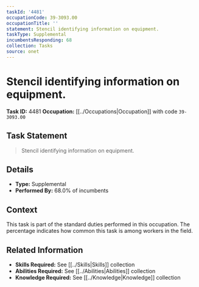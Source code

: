```yaml
---
taskId: '4481'
occupationCode: 39-3093.00
occupationTitle: ''
statement: Stencil identifying information on equipment.
taskType: Supplemental
incumbentsResponding: 68
collection: Tasks
source: onet
---
```

# Stencil identifying information on equipment.

**Task ID:** 4481
**Occupation:** [[../Occupations|Occupation]] with code `39-3093.00`

## Task Statement

> Stencil identifying information on equipment.

## Details

- **Type:** Supplemental
- **Performed By:** 68.0% of incumbents

## Context

This task is part of the standard duties performed in this occupation. The percentage indicates how common this task is among workers in the field.

## Related Information

- **Skills Required:** See [[../Skills|Skills]] collection
- **Abilities Required:** See [[../Abilities|Abilities]] collection
- **Knowledge Required:** See [[../Knowledge|Knowledge]] collection
